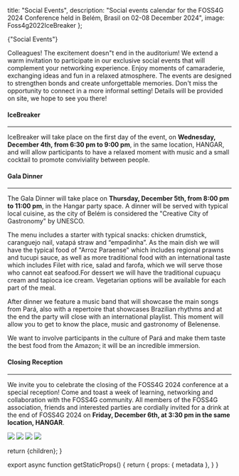 
  title: "Social Events",
  description: "Social events calendar for the FOSS4G 2024 Conference held in Belém, Brasil on 02-08 December 2024",
  image: Foss4g2022IceBreaker
};

<Heading color="red" bubble>
  {"Social Events"}
</Heading>

<div className="sm:grid sm:grid-cols-12 gap-4">
  <div className="col-span-7 rounded-lg overflow-hidden">
  
  <div>
  <Carousel
  caption={true}
  images={[
    {
      image: Foss4g2022IceBreaker,
      caption:
        "",
      attribution: "Anisa Kuci CC-BY-SA",
    },
    {
      image: Foss4g2022IceBreaker2,
      caption:
        "",
      attribution: "Anisa Kuci CC-BY-SA",
    },
    {
      image: Foss4g2022Lunch,
      caption:
        "",
      attribution: "Anisa Kuci CC-BY-SA",
    },
    {
      image: Foss4g2022SocialDinner,
      caption:
        "",
      attribution: "Anisa Kuci CC-BY-SA",
    },
  ]}
  autoplay={true}
  autoplayDelay={5000}
/>
  </div>

Colleagues! The excitement doesn&quot;t end in the auditorium! We extend a warm invitation to participate in our exclusive social events that will complement your networking experience. Enjoy moments of camaraderie, exchanging ideas and fun in a relaxed atmosphere. The events are designed to strengthen bonds and create unforgettable memories. Don't miss the opportunity to connect in a more informal setting! Details will be provided on site, we hope to see you there!

#### IceBreaker

---

IceBreaker will take place on the first day of the event, on **Wednesday, December 4th, from 6:30 pm to 9:00 pm**, in the same location, HANGAR, and will allow participants to have a relaxed moment with music and a small cocktail to promote conviviality between people.

#### Gala Dinner

---

The Gala Dinner will take place on **Thursday, December 5th, from 8:00 pm to 11:00 pm**, in the Hangar party space. A dinner will be served with typical local cuisine, as the city of Belém is considered the "Creative City of Gastronomy" by UNESCO.

The menu includes a starter with typical snacks: chicken drumstick, caranguejo nail, vatapá straw and “empadinha”. As the main dish we will have the typical food of "Arroz Paraense" which includes regional prawns and tucupi sauce, as well as more traditional food with an international taste which includes Filet with rice, salad and farofa, which we will serve those who cannot eat seafood.For dessert we will have the traditional cupuaçu cream and tapioca ice cream. Vegetarian options will be available for each part of the meal.

After dinner we feature a music band that will showcase the main songs from Pará, also with a repertoire that showcases Brazilian rhythms and at the end the party will close with an international playlist. This moment will allow you to get to know the place, music and gastronomy of Belenense.

We want to involve participants in the culture of Pará and make them taste the best food from the Amazon; it will be an incredible immersion.

#### Closing Reception

---

We invite you to celebrate the closing of the FOSS4G 2024 conference at a special reception! Come and toast a week of learning, networking and collaboration with the FOSS4G community. All members of the FOSS4G association, friends and interested parties are cordially invited for a drink at the end of FOSS4G 2024 on **Friday, December 6th, at 3:30 pm in the same location, HANGAR**.

  </div>
  <div className="col-span-5">
    <Image placeholder="blur" src={Foss4g2022IceBreaker} className="h-72 mb-4 object-cover shadow rounded-lg" />
    <Image placeholder="blur" src={Foss4g2022IceBreaker2} className="h-72 my-4 object-cover shadow rounded-lg" />
    <Image placeholder="blur" src={Foss4g2022Lunch} className="h-72 my-4 object-cover shadow rounded-lg" />
    <Image placeholder="blur" src={Foss4g2022SocialDinner} className="h-72 my-4 object-cover shadow rounded-lg" />
  </div>
</div>

  return <MdxLayout metadata={metadata}>{children}</MdxLayout>;
}

export async function getStaticProps() {
  return {
    props: {
      metadata
    },
  }
}
